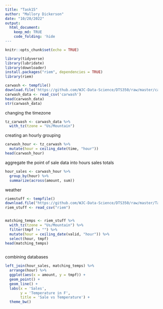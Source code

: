 ```yaml
---
title: "Task15"
author: "Mallory Dickerson"
date: "10/20/2022"
output: 
  html_document:
    keep_md: TRUE
    code_folding: 'hide
---
```


```r
knitr::opts_chunk$set(echo = TRUE)
```

```r
library(tidyverse)
library(lubridate)
library(downloader)
install.packages("riem", dependencies = TRUE)
library(riem)
```


```r
carwash <- tempfile()
download.file('https://github.com/WJC-Data-Science/DTS350/raw/master/carwash.csv', 'carwash', mode = 'wb')
carwash_data <- read_csv('carwash')
head(carwash_data)
str(carwash_data)
```

changing the timezone
```r
tz_carwash <- carwash_data %>%
  with_tz(tzone = "Us/Mountain")
```

creating an hourly grouping
```r
carwash_hour <- tz_carwash %>%
  mutate(hour = ceiling_date(time, "hour"))
head(carwash_hour)
```

aggregate the point of sale data into hours sales totals
```r
hour_sales <- carwash_hour %>%
  group_by(hour) %>%
  summarize(across(amount, sum))
```

weather
```r
riemstuff <- tempfile()
download.file("https://github.com/WJC-Data-Science/DTS350/raw/master/Task15riem_data.csv", "riem", mode = 'wb')
riem_stuff <- read_csv("riem")


matching_temps <- riem_stuff %>%
  with_tz(tzone = "Us/Mountain") %>%
  filter(tmpf != "") %>%
  mutate(hour = ceiling_date(valid, "hour")) %>%
  select(hour, tmpf)
head(matching_temps)
  
```

combining databases
```r
left_join(hour_sales, matching_temps) %>%
  arrange(hour) %>%
  ggplot(aes(x = amount, y = tmpf)) +
  geom_point() +
  geom_line() +
  labs(x = 'Sales',
       y = 'Temperature in F',
       title = 'Sale vs Temperature') +
  theme_bw()
  
```

